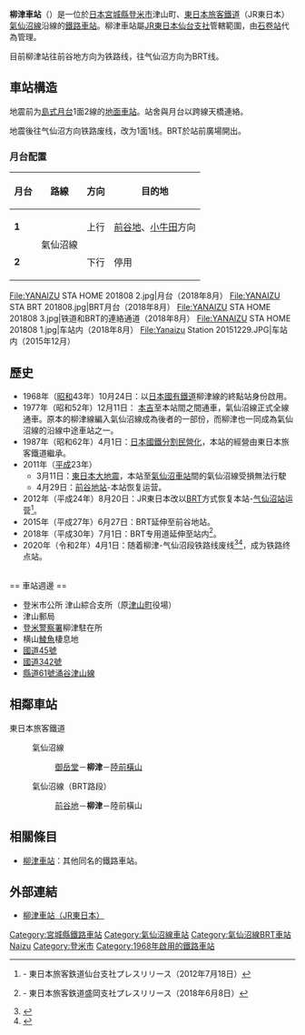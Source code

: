{{NoteTA|1 = zh:柳津車站; zh-cn:柳津站; zh-tw:柳津車站; zh-hk:柳津站; }}
{{日本車站資訊
| 公司色 = green
| 文字色 = 
| 站名 = 柳津車站
| 圖片 = Yanaizu station1.jpg
| pxl = 275px
| 圖片說明 = 柳津車站正面入口
| 日文原名 = 柳津
| 平假名 = やないづ
| 羅馬拼音 = Yanaizu
| 副站名 = 
| 電報略號 = ヤナ
| 車站編號 = 
| 所屬公司 = [[File:JR_logo_(east).svg|22px]] [[東日本旅客鐵道|東日本旅客鐵道]]
| 所屬路線 = {{Color|#6600cc|■}}[[氣仙沼線|氣仙沼線]]
| 距離 = 17.5
| 起站 = [[前谷地車站|前谷地]]
| 前一站 = [[御岳堂車站|御岳堂]]
| 前一站距離 = 3.9
| 後一站距離 = 4.8
| 後一站 = [[陸前橫山車站|陸前橫山]]
| 所在地 = [[宮城縣|宮城縣]][[登米市|登米市]]津山町柳津字谷木196號
| 車站構造 = 地面車站
| 月台配置 = 1面1線
| 啟用年月日 = 1968年（[[昭和|昭和]]43年）10月24日
| 廢站年月日 = 
| 乘客人數 = 57
| 上下車人次 = 
| 統計年度 = 2015年
| 轉車 = 
| 備註 = [[簡易委託車站|簡易委託車站]]
| 全寬備註 = 
| name = 
| address = 
}}
'''柳津車站'''（{{jpn|j=柳津駅|hg=やないづえき|rm=Yanaizu eki|f=y}}）是一位於[[日本|日本]][[宮城縣|宮城縣]][[登米市|登米市]]津山町、[[東日本旅客鐵道|東日本旅客鐵道]]（JR東日本）[[氣仙沼線|氣仙沼線]]沿線的[[鐵路車站|鐵路車站]]。柳津車站屬[[東日本旅客鐵道仙台支社|JR東日本仙台支社]]管轄範圍，由[[石卷站|石卷站]]代為管理。

目前柳津站往前谷地方向为铁路线，往气仙沼方向为BRT线。

== 車站構造 ==
地震前为[[島式月台|島式月台]]1面2線的[[地面車站|地面車站]]。站舍與月台以跨線天橋連絡。

地震後往气仙沼方向铁路废线，改为1面1线。BRT於站前廣場開出。
=== 月台配置 ===
{| class=wikitable
|-
!月台!!路線!!方向!!目的地
|-
|'''1'''
|rowspan=2|{{Color|#6600cc|■}}氣仙沼線
|上行
|[[前谷地站|前谷地]]、[[小牛田站|小牛田]]方向
|-
|'''2'''
|下行
|停用
|}
<gallery>
File:YANAIZU STA HOME 201808 2.jpg|月台（2018年8月）
File:YANAIZU STA BRT 201808.jpg|BRT月台（2018年8月）
File:YANAIZU STA HOME 201808 3.jpg|铁道和BRT的連絡通道（2018年8月）
File:YANAIZU STA HOME 201808 1.jpg|车站内（2018年8月）
File:Yanaizu Station 20151229.JPG|车站内（2015年12月）
</gallery>

== 歷史 ==
* 1968年（[[昭和|昭和]]43年）10月24日：以[[日本國有鐵道|日本國有鐵道]]柳津線的終點站身份啟用。
* 1977年（昭和52年）12月11日： [[本吉車站_(日本)|本吉]]至本站間之間通車，氣仙沼線正式全線通車。原本的柳津線編入氣仙沼線成為後者的一部份，而柳津也一同成為氣仙沼線的沿線中途車站之一。
* 1987年（昭和62年）4月1日：[[日本國鐵分割民營化|日本國鐵分割民營化]]，本站的經營由東日本旅客鐵道繼承。
* 2011年（[[平成|平成]]23年）
**3月11日：[[東日本大地震|東日本大地震]]，本站至[[氣仙沼車站|氣仙沼車站]]間的氣仙沼線受損無法行駛
**4月29日：[[前谷地站|前谷地站]]-本站恢复运营。
*2012年（平成24年）8月20日：JR東日本改以[[BRT|BRT]]方式恢复本站-[[氣仙沼車站|气仙沼站]]运营<ref>{{PDFlink|[https://web.archive.org/web/20130923093147/http://jr-sendai.com/wp-content/uploads/2012/08/press20120718-kesennumasen.pdf 気仙沼線における暫定的なサービス提供開始について]}} - 東日本旅客鉄道仙台支社プレスリリース（2012年7月18日）</ref>。
*2015年（平成27年）6月27日：BRT延伸至前谷地站。
*2018年（平成30年）7月1日：BRT专用道延伸至站内<ref name="jr-morioka201806">{{PDFlink|[http://www.jr-morioka.com/cgi-bin/pdf/press/pdf_1528432495_1.pdf 気仙沼線BRTダイヤ改正について]}} - 東日本旅客鉄道盛岡支社プレスリリース（2018年6月8日）</ref>。
*2020年（令和2年）4月1日：随着柳津-气仙沼段铁路线废线<ref>{{Cite press release|url=https://www.jreast.co.jp/press/2019/20200131_ho01.pdf|archiveurl=https://web.archive.org/web/20200204215535/https://www.jreast.co.jp/press/2019/20200131_ho01.pdf|format=PDF|language=ja|title=気仙沼線（柳津〜気仙沼間）及び大船渡線（気仙沼〜盛間）における鉄道事業の廃止の日の繰上げの届出について|publisher=東日本旅客鉄道|date=2020-01-31|accessdate=2020-02-06|archivedate=2020-02-04}}</ref><ref>{{Cite press release|url=https://wwwtb.mlit.go.jp/tohoku/sm/topics/td-haishitodoke0129.pdf|format=PDF|language=ja|title=鉄道事業の廃止の届出に係る廃止の日の繰上げについて|publisher=国土交通省東北運輸局|date=2020-01-29|accessdate=2020-02-06|archiveurl=https://web.archive.org/web/20200130104127/https://wwwtb.mlit.go.jp/tohoku/sm/topics/td-haishitodoke0129.pdf|archivedate=2020-01-30}}</ref>，成为铁路终点站。

<br />
== 車站週邊 ==
* 登米市公所 津山綜合支所（原[[津山町|津山町]]役場）
* 津山郵局
* [[登米警察署|登米警察署]]柳津駐在所
* 横山[[鯪魚|鯪魚]]棲息地
* [[國道45號|國道45號]]
* [[國道342號|國道342號]]
* [[宮城縣道61號涌谷津山線|縣道61號涌谷津山線]]

== 相鄰車站 ==
; 東日本旅客鐵道
: {{Color|#6600cc|■}}氣仙沼線
:: [[御岳堂站|御岳堂]]－'''柳津'''－[[陸前橫山站|陸前橫山]]
: {{Color|#6600cc|■}}氣仙沼線（BRT路段）
:: [[前谷地站|前谷地]]－'''柳津'''－陸前橫山

==相關條目==
* [[柳津車站|柳津車站]]：其他同名的鐵路車站。

== 外部連結 ==
* {{ja}}[http://www.jreast.co.jp/estation/station/info.aspx?StationCd=1585 柳津車站（JR東日本）] {{Wayback|url=http://www.jreast.co.jp/estation/station/info.aspx?StationCd=1585 |date=20200202154453 }}

{{氣仙沼線}}

{{DEFAULTSORT:Yanaizu}}
[[Category:宮城縣鐵路車站|Category:宮城縣鐵路車站]]
[[Category:氣仙沼線車站|Category:氣仙沼線車站]]
[[Category:氣仙沼線BRT車站|Category:氣仙沼線BRT車站]]
[[Category:日本鐵路車站_Ya|Naizu]]
[[Category:登米市|Category:登米市]]
[[Category:1968年啟用的鐵路車站|Category:1968年啟用的鐵路車站]]